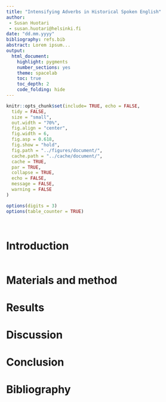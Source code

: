 ```yaml
---
title: "Intensifying Adverbs in Historical Spoken English"
author: 
 - Susan Huotari
 - susan.huotari@helsinki.fi
date: "dd.mm.yyyy"
bibliography: refs.bib
abstract: Lorem ipsum... 
output:
  html_document:
    highlight: pygments
    number_sections: yes
    theme: spacelab
    toc: true
    toc_depth: 2
    code_folding: hide
---
```



```r
knitr::opts_chunk$set(include= TRUE, echo = FALSE,
  tidy = FALSE,
  size = "small",
  out.width = "70%",
  fig.align = "center",
  fig.width = 6,
  fig.asp = 0.618,
  fig.show = "hold",
  fig.path = "../figures/document/",
  cache.path = "../cache/document/",
  cache = TRUE,
  par = TRUE,
  collapse = TRUE,
  echo = FALSE,
  message = FALSE,
  warning = FALSE
)

options(digits = 3)
options(table_counter = TRUE)
```


```r

```


```r

```


# Introduction

```r

```

# Materials and method

# Results

# Discussion

# Conclusion

# Bibliography




